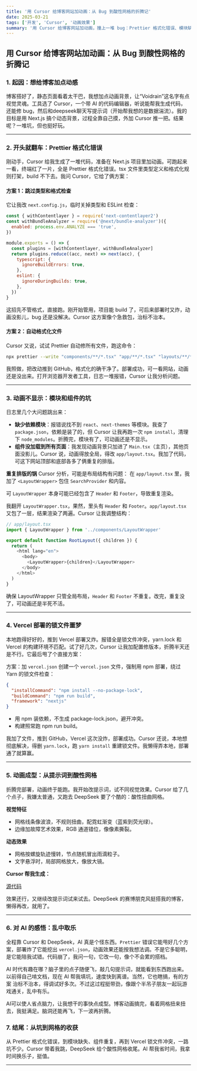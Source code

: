 ```yaml
---
title: '用 Cursor 给博客网站加动画：从 Bug 到酸性网格的折腾记'
date: 2025-03-21
tags: ['开发', 'Cursor', '动画效果']
summary: '用 Cursor 给博客网站加动画，撞上一堆 bug：Prettier 格式化错误、模块缺失、组件重复、Vercel 锁文件冲突。全程靠 AI 摸索，从跳过检查到 vercel.json 救场，最后搞出酸性扭曲网格。过程乱中有趣，AI 时代脑洞随便飞。'
---
```


## 用 Cursor 给博客网站加动画：从 Bug 到酸性网格的折腾记

### 1. 起因：想给博客加点动感

博客搭好了，静态页面看着太干巴，我想加点动画背景，让“Voidrain”这名字有点视觉灵魂。工具选了 Cursor，一个带 AI 的代码编辑器，听说能帮我生成代码，还能修 bug，然后和deepseek聊天写提示词（开始帮我想的是数据湍流）。我的目标是用 Next.js 搞个动态背景，过程全靠自己摸，外加 Cursor 推一把。结果呢？一堆坑，但也挺好玩。

---

### 2. 开头就翻车：Prettier 格式化错误

刚动手，Cursor 给我生成了一堆代码，准备在 Next.js 项目里加动画。可跑起来一看，终端红了一片，全是 Prettier 格式化错误。tsx 文件里类型定义和格式化规则打架，build 不下去。我问 Cursor，它给了俩方案：

#### 方案 1：跳过类型和格式检查

它让我改 `next.config.js`，临时关掉类型和 ESLint 检查：

```javascript
const { withContentlayer } = require('next-contentlayer2')
const withBundleAnalyzer = require('@next/bundle-analyzer')({
  enabled: process.env.ANALYZE === 'true',
})

module.exports = () => {
  const plugins = [withContentlayer, withBundleAnalyzer]
  return plugins.reduce((acc, next) => next(acc), {
    typescript: {
      ignoreBuildErrors: true,
    },
    eslint: {
      ignoreDuringBuilds: true,
    },
  })
}
```

这招先不管格式，直接跑。刚开始管用，项目能 build 了，可后来部署时又炸，动画没影儿，bug 还是没解决。Cursor 这方案像个急救包，治标不治本。

#### 方案 2：自动格式化文件

Cursor 又说，试试 Prettier 自动修所有文件，跑这命令：

```bash
npx prettier --write "components/**/*.tsx" "app/**/*.tsx" "layouts/**/*.tsx"
```

我照做，把改动推到 GitHub，格式化的确干净了。部署成功，可一看网站，动画还是没出来。打开浏览器开发者工具，日志一堆报错，Cursor 让我分析问题。

---

### 3. 动画不显示：模块和组件的坑

日志里几个大问题跳出来：

- **缺少依赖模块**：报错说找不到 `react`、`next-themes` 等模块。我查了 `package.json`，依赖是装了的，但 Cursor 让我再跑一次 `npm install`，清理下 `node_modules`。折腾完，模块有了，可动画还是不显示。
- **组件没加载到所有页面**：我发现动画背景只加进了 `Main.tsx`（主页），其他页面没影儿。Cursor 说，动画得放全局，得改 `app/layout.tsx`。我加了代码，可这下网站顶部和底部各多了俩重复的排版。

**重复排版的锅**
Cursor 分析，可能是布局结构有问题：
在 `app/layout.tsx` 里，我加了 `<LayoutWrapper>` 包住 `SearchProvider` 和内容。

可 `LayoutWrapper` 本身可能已经包含了 `Header` 和 `Footer`，导致重复渲染。

我翻开 `LayoutWrapper.tsx`，果然，里头有 `Header` 和 `Footer`。`app/layout.tsx` 又包了一层，结果渲染了两遍。Cursor 让我调整结构：

```javascript
// app/layout.tsx
import { LayoutWrapper } from '../components/LayoutWrapper'

export default function RootLayout({ children }) {
  return (
    <html lang="en">
      <body>
        <LayoutWrapper>{children}</LayoutWrapper>
      </body>
    </html>
  )
}
```

确保 LayoutWrapper 只管全局布局，`Header` 和 `Footer` 不重复。改完，重复没了，可动画还是半死不活。

---

### 4. Vercel 部署的锁文件噩梦

本地跑得好好的，推到 Vercel 部署又炸。报错全是锁文件冲突，yarn.lock 和 Vercel 的构建环境不匹配。试了好几次，Cursor 让我加配置修版本，折腾半天还是不行。它最后甩了个直接方案：

方案：加 `vercel.json`
创建一个 `vercel.json` 文件，强制用 npm 部署，绕过 Yarn 的锁文件检查：

```json
{
  "installCommand": "npm install --no-package-lock",
  "buildCommand": "npm run build",
  "framework": "nextjs"
}
```

- 用 npm 装依赖，不生成 package-lock.json，避开冲突。
- 构建照常跑 npm run build。

我加了文件，推到 GitHub，Vercel 这次没炸，部署成功。Cursor 还说，本地想彻底解决，得删 `yarn.lock`，跑 `yarn install` 重建锁文件。我懒得弄本地，部署通了就算赢。

---

### 5. 动画成型：从提示词到酸性网格

折腾完部署，动画终于能跑。我开始改提示词，试不同视觉效果。Cursor 给了几个点子，我嫌太普通，又跑去 DeepSeek 要了个酷的：酸性扭曲网格。

**视觉特征**

- 网格线条像波浪，不规则扭曲，配霓虹渐变（蓝紫到荧光绿）。
- 边缘加故障艺术效果，RGB 通道错位，像像素撕裂。

**动态效果**

- 网格按螺旋轨迹慢转，节点随机冒出雨滴粒子。
- 文字悬浮时，局部网格放大，像放大镜。

**Cursor 帮我生成：**

[源代码](https://github.com/0xVoidRain/VoidRain-blog/blob/main/components/DataFlowBackground.tsx)

效果还行，又继续改提示词试来试去。DeepSeek 的赛博朋克风挺搭我的博客，懒得再改，就用了。

---

### 6. 对 AI 的感悟：乱中取乐

全程靠 Cursor 和 DeepSeek，AI 真是个怪东西。`Prettier` 错误它能甩好几个方案，部署炸了它能挖出 `vercel.json`，动画效果还能按我想法调。不是它多聪明，是它能陪我试错。代码崩了，我问一句，它改一句，像个不会累的搭档。

AI 时代有趣在哪？脑子里的点子随便飞，敲几句提示词，就能看到东西跑出来。以前得自己啃文档，现在 AI 帮我填坑，速度快到离谱。当然，它也瞎搞，有的方案 治标不治本，得调试好多次。不过这过程挺带劲，像跟个半吊子朋友一起玩游戏通关，乱中有乐。

AI可以使人省点脑力，让我想干的事快点成型。博客动画搞完，看着网格扭来扭去，我挺满足。脑洞还能再飞，下一波再折腾。

### 7. 结尾：从坑到网格的收获

从 Prettier 格式化错误，到模块缺失、组件重复，再到 Vercel 锁文件冲突，一路坑不少。Cursor 带着我跳，DeepSeek 给个酸性网格收尾。AI 帮我省时间，我拿时间换乐子，挺值。

---
